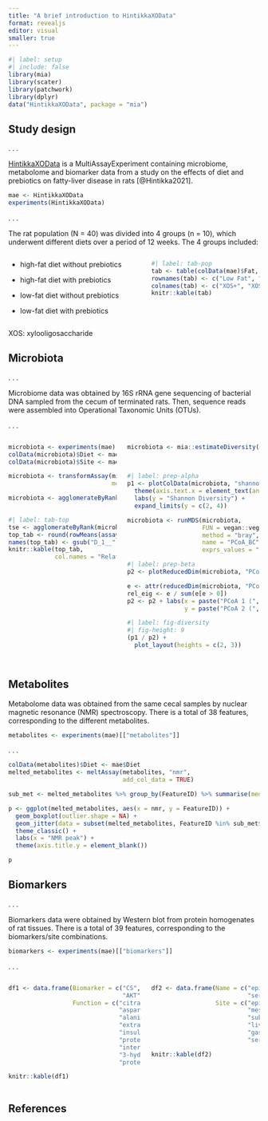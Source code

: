 ```yaml
---
title: "A brief introduction to HintikkaXOData"
format: revealjs
editor: visual
smaller: true
---
```


```r
#| label: setup
#| include: false
library(mia)
library(scater)
library(patchwork)
library(dplyr)
data("HintikkaXOData", package = "mia")
```

## Study design

. . .

[HintikkaXOData](https://microbiome.github.io/mia/reference/mia-datasets.html) is a MultiAssayExperiment containing microbiome, metabolome and biomarker data from a study on the effects of diet and prebiotics on fatty-liver disease in rats [@Hintikka2021].

```r
mae <- HintikkaXOData
experiments(HintikkaXOData)
```

. . .

The rat population (N = 40) was divided into 4 groups (n = 10), which underwent different diets over a period of 12 weeks. The 4 groups included:

::: columns
::: {.column width="55%"}
-   high-fat diet without prebiotics

-   high-fat diet with prebiotics

-   low-fat diet without prebiotics

-   low-fat diet with prebiotics
:::

::: {.column width="45%"}
```r
#| label: tab-pop
tab <- table(colData(mae)$Fat, colData(mae)$XOS)
rownames(tab) <- c("Low Fat", "High Fat")
colnames(tab) <- c("XOS+", "XOS-")
knitr::kable(tab)
```
:::
:::

::: footer
XOS: xylooligosaccharide
:::

## Microbiota

. . .

Microbiome data was obtained by 16S rRNA gene sequencing of bacterial DNA sampled from the cecum of terminated rats. Then, sequence reads were assembled into Operational Taxonomic Units (OTUs).

. . .

::: columns
::: {.column width="45%"}
```r
microbiota <- experiments(mae)[["microbiota"]]
colData(microbiota)$Diet <- mae$Diet
colData(microbiota)$Site <- mae$Site

microbiota <- transformAssay(microbiota,
                             method = "relabundance")

microbiota <- agglomerateByRank(microbiota,
                                rank = "Genus")
```

```r
#| label: tab-top
tse <- agglomerateByRank(microbiota, rank = "Phylum")
top_tab <- round(rowMeans(assay(tse, "relabundance")[getTopTaxa(tse), ]) * 100, 1)
names(top_tab) <- gsub("D_1__", "", names(top_tab))
knitr::kable(top_tab,
             col.names = "Relative Abundance (%)")
```
:::

::: {.column width="55%"}
```r
microbiota <- mia::estimateDiversity(microbiota,
                                     assay_name = "counts",
                                     index = "shannon")
```

```r
#| label: prep-alpha
p1 <- plotColData(microbiota, "shannon", "Diet", colour_by = "Site") +
  theme(axis.text.x = element_text(angle = 45, hjust = 1)) +
  labs(y = "Shannon Diversity") +
  expand_limits(y = c(2, 4))
```

```r
microbiota <- runMDS(microbiota,
                     FUN = vegan::vegdist,
                     method = "bray",
                     name = "PCoA_BC",
                     exprs_values = "relabundance")
```

```r
#| label: prep-beta
p2 <- plotReducedDim(microbiota, "PCoA_BC", colour_by = "Diet")

e <- attr(reducedDim(microbiota, "PCoA_BC"), "eig");
rel_eig <- e / sum(e[e > 0])          
p2 <- p2 + labs(x = paste("PCoA 1 (", round(100 * rel_eig[[1]], 1), "%", ")", sep = ""),
                y = paste("PCoA 2 (", round(100 * rel_eig[[2]], 1), "%", ")", sep = ""))
```

```r
#| label: fig-diversity
#| fig-height: 9
(p1 / p2) +
  plot_layout(heights = c(2, 3))
  
```
:::
:::

## Metabolites

Metabolome data was obtained from the same cecal samples by nuclear magnetic resonance (NMR) spectroscopy. There is a total of 38 features, corresponding to the different metabolites.

```r
metabolites <- experiments(mae)[["metabolites"]]
```

. . .

```r
colData(metabolites)$Diet <- mae$Diet
melted_metabolites <- meltAssay(metabolites, "nmr",
                                add_col_data = TRUE)

sub_met <- melted_metabolites %>% group_by(FeatureID) %>% summarise(med = median(nmr)) %>% filter(med >= 1)
```

```r
p <- ggplot(melted_metabolites, aes(x = nmr, y = FeatureID)) +
  geom_boxplot(outlier.shape = NA) +
  geom_jitter(data = subset(melted_metabolites, FeatureID %in% sub_met$FeatureID), size = 1, aes(colour = Diet)) +
  theme_classic() +
  labs(x = "NMR peak") +
  theme(axis.title.y = element_blank())

p
```

## Biomarkers

. . .

Biomarkers data were obtained by Western blot from protein homogenates of rat tissues. There is a total of 39 features, corresponding to the biomarkers/site combinations.

```r
biomarkers <- experiments(mae)[["biomarkers"]]
```

. . .

::: columns
::: {.column width="55%"}
```r
df1 <- data.frame(Biomarker = c("CS", "AST", "ALT", "ERK", "IRS1",
                                "AKT", "IL1b", "HAD", "CD45"),
                  Function = c("citrate synthase",
                               "aspartate aminotransferase",
                               "alanine aminotransferase",
                               "extracellular signal-regulated kinase",
                               "insulin receptor substrate 1",
                               "protein kinase B",
                               "interleukin 1 beta",
                               "3-hydroxyacyl-CoA dehydrogenase 8",
                               "protein tyrosine phosphatase"))

knitr::kable(df1)
```
:::

::: {.column width="45%"}
```r
df2 <- data.frame(Name = c("epi", "SCfat", "mese","liver", "gastro",
                           "serum"),
                  Site = c("epididymal adipose tissue",
                           "mesenteric adopose tissue",
                           "subcutaneous adipose tissue",
                           "liver",
                           "gastrocnemius muscle",
                           "serum"))

knitr::kable(df2)
```
:::
:::

## References
